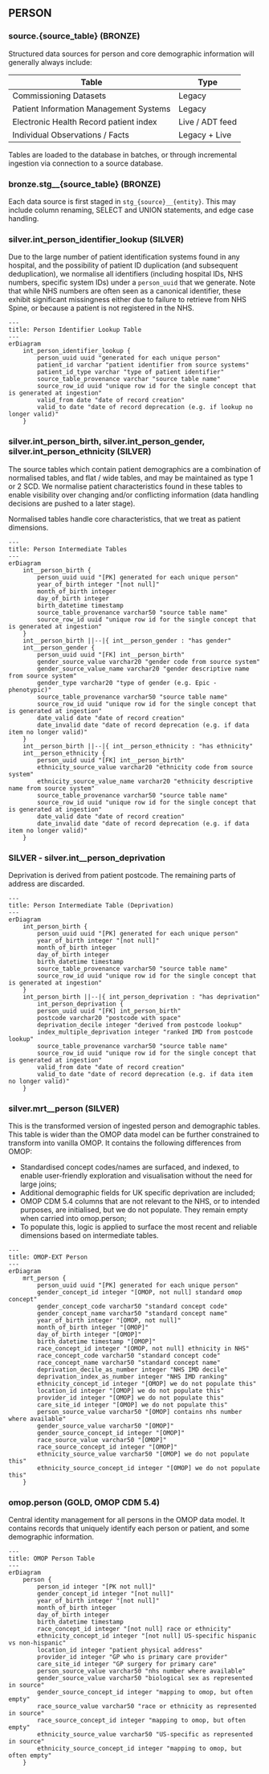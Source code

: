 
## PERSON

### source.{source_table} (BRONZE)

Structured data sources for person and core demographic information will generally always include:

| Table                                  | Type            |
|----------------------------------------|-----------------|
| Commissioning Datasets                 | Legacy          |
| Patient Information Management Systems | Legacy          |
| Electronic Health Record patient index | Live / ADT feed |
| Individual Observations / Facts        | Legacy + Live   |

Tables are loaded to the database in batches, or through incremental ingestion via connection to a source database.

### bronze.stg__{source_table} (BRONZE)

Each data source is first staged in `stg_{source}__{entity}`. This may include column renaming, SELECT and UNION statements, and edge case handling.

### silver.int_person_identifier_lookup (SILVER)

Due to the large number of patient identification systems found in any hospital, and the possibility of patient ID duplication (and subsequent deduplication), we normalise all identifiers (including hospital IDs, NHS numbers, specific system IDs) under a `person_uuid` that we generate. Note that while NHS numbers are often seen as a canonical identifier, these exhibit significant missingness either due to failure to retrieve from NHS Spine, or because a patient is not registered in the NHS.       

```mermaid
---
title: Person Identifier Lookup Table
---
erDiagram
    int_person_identifier_lookup {
        person_uuid uuid "generated for each unique person"
        patient_id varchar "patient identifier from source systems"
        patient_id_type varchar "type of patient identifier"
        source_table_provenance varchar "source table name"
        source_row_id uuid "unique row id for the single concept that is generated at ingestion"
        valid_from date "date of record creation"
        valid_to date "date of record deprecation (e.g. if lookup no longer valid)"
    }
```

### silver.int_person_birth, silver.int_person_gender, silver.int_person_ethnicity (SILVER)

The source tables which contain patient demographics are a combination of normalised tables, and flat / wide tables, and may be maintained as type 1 or 2 SCD. We normalise patient characteristics found in these tables to enable visibility over changing and/or conflicting information (data handling decisions are pushed to a later stage).

Normalised tables handle core characteristics, that we treat as patient dimensions.

```mermaid
---
title: Person Intermediate Tables
---
erDiagram
    int__person_birth {
        person_uuid uuid "[PK] generated for each unique person"
        year_of_birth integer "[not null]"
        month_of_birth integer
        day_of_birth integer
        birth_datetime timestamp
        source_table_provenance varchar50 "source table name"
        source_row_id uuid "unique row id for the single concept that is generated at ingestion"
    }
    int__person_birth ||--|{ int__person_gender : "has gender"
    int__person_gender {
        person_uuid uuid "[FK] int__person_birth"
        gender_source_value varchar20 "gender code from source system"
        gender_source_value_name varchar20 "gender descriptive name from source system"        
        gender_type varchar20 "type of gender (e.g. Epic - phenotypic)"
        source_table_provenance varchar50 "source table name"
        source_row_id uuid "unique row id for the single concept that is generated at ingestion"
        date_valid date "date of record creation"
        date_invalid date "date of record deprecation (e.g. if data item no longer valid)"
    }
    int__person_birth ||--|{ int__person_ethnicity : "has ethnicity"
    int__person_ethnicity {
        person_uuid uuid "[FK] int__person_birth"
        ethnicity_source_value varchar20 "ethnicity code from source system"
        ethnicity_source_value_name varchar20 "ethnicity descriptive name from source system"        
        source_table_provenance varchar50 "source table name"
        source_row_id uuid "unique row id for the single concept that is generated at ingestion"
        date_valid date "date of record creation"
        date_invalid date "date of record deprecation (e.g. if data item no longer valid)"
    }
```

### SILVER - silver.int__person_deprivation

Deprivation is derived from patient postcode. The remaining parts of address are discarded.

```mermaid
---
title: Person Intermediate Table (Deprivation)
---
erDiagram
    int_person_birth {
        person_uuid uuid "[PK] generated for each unique person"
        year_of_birth integer "[not null]"
        month_of_birth integer
        day_of_birth integer
        birth_datetime timestamp
        source_table_provenance varchar50 "source table name"
        source_row_id uuid "unique row id for the single concept that is generated at ingestion"
    }
    int_person_birth ||--|{ int_person_deprivation : "has deprivation"
        int_person_deprivation {
        person_uuid uuid "[FK] int_person_birth"
        postcode varchar20 "postcode with space"
        deprivation_decile integer "derived from postcode lookup"        
        index_multiple_deprivation integer "ranked IMD from postcode lookup"
        source_table_provenance varchar50 "source table name"
        source_row_id uuid "unique row id for the single concept that is generated at ingestion"
        valid_from date "date of record creation"
        valid_to date "date of record deprecation (e.g. if data item no longer valid)"
    }
```

### silver.mrt__person (SILVER)

This is the transformed version of ingested person and demographic tables. This table is wider than the OMOP data model can be further constrained to transform into vanilla OMOP. It contains the following differences from OMOP:

- Standardised concept codes/names are surfaced, and indexed, to enable user-friendly exploration and visualisation without the need for large joins;
- Additional demographic fields for UK specific deprivation are included; 
- OMOP CDM 5.4 columns that are not relevant to the NHS, or to intended purposes, are initialised, but we do not populate. They remain empty when carried into omop.person;
- To populate this, logic is applied to surface the most recent and reliable dimensions based on intermediate tables.    

```mermaid
---
title: OMOP-EXT Person
---
erDiagram
    mrt_person {
        person_uuid uuid "[PK] generated for each unique person"
        gender_concept_id integer "[OMOP, not null] standard omop concept"
        gender_concept_code varchar50 "standard concept code"
        gender_concept_name varchar50 "standard concept name"
        year_of_birth integer "[OMOP, not null]"
        month_of_birth integer "[OMOP]"
        day_of_birth integer "[OMOP]"
        birth_datetime timestamp "[OMOP]"
        race_concept_id integer "[OMOP, not null] ethnicity in NHS"
        race_concept_code varchar50 "standard concept code"
        race_concept_name varchar50 "standard concept name"
        deprivation_decile_as_number integer "NHS IMD decile"       
        deprivation_index_as_number integer "NHS IMD ranking"
        ethnicity_concept_id integer "[OMOP] we do not populate this"
        location_id integer "[OMOP] we do not populate this"
        provider_id integer "[OMOP] we do not populate this"
        care_site_id integer "[OMOP] we do not populate this"
        person_source_value varchar50 "[OMOP] contains nhs number where available"
        gender_source_value varchar50 "[OMOP]"
        gender_source_concept_id integer "[OMOP]"
        race_source_value varchar50 "[OMOP]"
        race_source_concept_id integer "[OMOP]"
        ethnicity_source_value varchar50 "[OMOP] we do not populate this"
        ethnicity_source_concept_id integer "[OMOP] we do not populate this"   
    }
```

### omop.person (GOLD, OMOP CDM 5.4)

Central identity management for all persons in the OMOP data model. It contains records that uniquely identify each person or patient, and some demographic information.
```mermaid
---
title: OMOP Person Table
---
erDiagram
    person {
        person_id integer "[PK not null]"
        gender_concept_id integer "[not null]"
        year_of_birth integer "[not null]"
        month_of_birth integer
        day_of_birth integer
        birth_datetime timestamp
        race_concept_id integer "[not null] race or ethnicity"
        ethnicity_concept_id integer "[not null] US-specific hispanic vs non-hispanic"
        location_id integer "patient physical address"
        provider_id integer "GP who is primary care provider"
        care_site_id integer "GP surgery for primary care"
        person_source_value varchar50 "nhs number where available"
        gender_source_value varchar50 "biological sex as represented in source"
        gender_source_concept_id integer "mapping to omop, but often empty"
        race_source_value varchar50 "race or ethnicity as represented in source"
        race_source_concept_id integer "mapping to omop, but often empty"
        ethnicity_source_value varchar50 "US-specific as represented in source"
        ethnicity_source_concept_id integer "mapping to omop, but often empty"
    }
```
